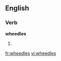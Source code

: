==English==

===Verb===
'''wheedles'''

# {{third-person singular of|[[wheedle]]}}

[[fr:wheedles]]
[[vi:wheedles]]